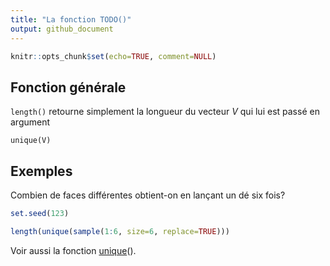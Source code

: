 ```yaml
---
title: "La fonction TODO()"
output: github_document
---
```


```r
knitr::opts_chunk$set(echo=TRUE, comment=NULL)
```

## Fonction générale

`length()` retourne simplement la longueur du vecteur $V$ qui lui est passé en argument

    unique(V)

## Exemples

Combien de faces différentes obtient-on en lançant un dé six fois?

```r
set.seed(123)
```

```r
length(unique(sample(1:6, size=6, replace=TRUE)))
```

Voir aussi la fonction [unique](unique)().
